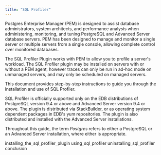 ```yaml
---
title: "SQL Profiler"
---
```




Postgres Enterprise Manager (PEM) is designed to assist database administrators, system architects, and performance analysts when administering, monitoring, and tuning PostgreSQL and Advanced Server database servers. PEM has been designed to manage and monitor a single server or multiple servers from a single console, allowing complete control over monitored databases.

The SQL Profiler Plugin works with PEM to allow you to profile a server's workload. The SQL Profiler plugin may be installed on servers with or without a PEM agent, however traces can only be run in ad-hoc mode on unmanaged servers, and may only be scheduled on managed servers.

This document provides step-by-step instructions to guide you through the installation and use of SQL Profiler.

SQL Profiler is officially supported only on the EDB distributions of PostgreSQL version 9.4 or above and Advanced Server version 9.4 or above. The plugin is distributed via StackBuilder, or as operating system dependent packages in EDB's yum repositories. The plugin is also distributed and installed with the Advanced Server installations.

Throughout this guide, the term *Postgres* refers to either a PostgreSQL or an Advanced Server installation, where either is appropriate.

<div class="toctree" maxdepth="5">

installing\_the\_sql\_profiler\_plugin using\_sql\_profiler uninstalling\_sql\_profiler conclusion

</div>
